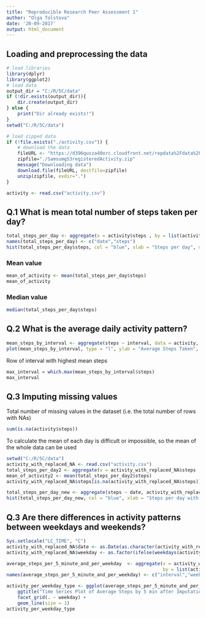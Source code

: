 ```yaml
---
title: "Reproducible Research Peer Assessment 1"
author: "Olga Tolstova"
date: '20-09-2017'
output: html_document
---
```




## Loading and preprocessing the data
```r
# load libraries
library(dplyr)
library(ggplot2)
# load data
output_dir = "C:/R/5C/data"
if (!dir.exists(output_dir)){
    dir.create(output_dir)
} else {
    print("Dir already exists!")
}
setwd("C:/R/5C/data")

# load zipped data  
if (!file.exists("./activity.csv")) {
    # download the data
    fileURL <- "https://d396qusza40orc.cloudfront.net/repdata%2Fdata%2Factivity.zip"
    zipfile="./SamsumgS3registeredActivity.zip"
    message("Downloading data")
    download.file(fileURL, destfile=zipfile)
    unzip(zipfile, exdir=".")
}

activity <- read.csv("activity.csv")
```
## Q.1 What is mean total number of steps taken per day?

```r
total_steps_per_day <- aggregate(x = activity$steps , by = list(activity$date), FUN = sum ,na.rm=TRUE)
names(total_steps_per_day) <- c("date","steps")
hist(total_steps_per_day$steps, col = "blue", xlab = "Steps per day", main = "Total number of steps taken per day")
```

### Mean value

```r
mean_of_activity <- mean(total_steps_per_day$steps)
mean_of_activity
```

### Median value

```r
median(total_steps_per_day$steps)
```


## Q.2 What is the average daily activity pattern?
```r
mean_steps_by_interval <- aggregate(steps ~ interval, data = activity, FUN = mean)
plot(mean_steps_by_interval, type = "l", ylab = "Average Steps Taken", xlab = "5-Minute Interval", xlim = c(0, 2500), col="darkblue")
```

Row of interval with highest mean steps
```r
max_interval = which.max(mean_steps_by_interval$steps)
max_interval
```

## Q.3 Imputing missing values

Total number of missing values in the dataset (i.e. the total number of rows with NAs)
```r
sum(is.na(activity$steps))
```
To calculate the mean of each day is difficult or impossible, so the mean of the whole data can be used

```r

setwd("C:/R/5C/data")
activity_with_replaced_NA <- read.csv("activity.csv")
total_steps_per_day2 <- aggregate(x = activity_with_replaced_NA$steps , by = list(activity$date), FUN = sum ,na.rm=TRUE)
mean_of_activity2 <- mean(total_steps_per_day2$steps)
activity_with_replaced_NA$steps[is.na(activity_with_replaced_NA$steps)] <- mean_of_activity2

total_steps_per_day_new <- aggregate(steps ~ date, activity_with_replaced_NA, sum)$steps
hist(total_steps_per_day_new, col = "blue", xlab = "Steps per day with replaced NA values", main = "Total number of steps taken per day")
```


## Q.3 Are there differences in activity patterns between weekdays and weekends?

```r

Sys.setlocale("LC_TIME", "C")
activity_with_replaced_NA$date <- as.Date(as.character(activity_with_replaced_NA$date))
activity_with_replaced_NA$weekday <- as.factor(ifelse(weekdays(activity_with_replaced_NA$date) %in% c("Saturday","Sunday"), "Weekend", "Weekday"))

average_steps_per_5_minute_and_per_weekday  <- aggregate(x = activity_with_replaced_NA$steps , 
                                                         by = list(activity_with_replaced_NA$interval,activity_with_replaced_NA$weekday), FUN = mean ,na.rm=TRUE)
names(average_steps_per_5_minute_and_per_weekday) <- c("interval","weekday","steps")

activity_per_weekday_type <- ggplot(average_steps_per_5_minute_and_per_weekday,aes(interval,steps)) +
    ggtitle("Time Series Plot of Average Steps by 5 min after Imputation") +
    facet_grid(. ~ weekday) +
    geom_line(size = 1)
activity_per_weekday_type

```
